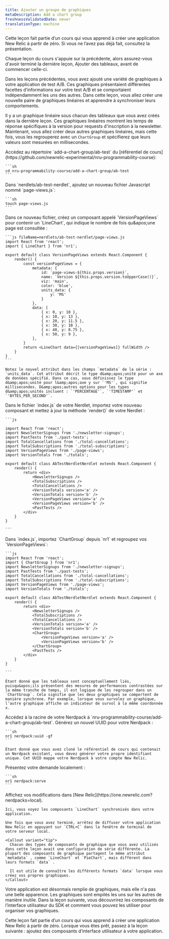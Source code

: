 ```yaml
---
title: Ajouter un groupe de graphiques
metaDescription: Add a chart group
freshnessValidatedDate: never
translationType: machine
---
```


<Callout variant="tip">
  Cette leçon fait partie d’un cours qui vous apprend à créer une application New Relic à partir de zéro. Si vous ne l’avez pas déjà fait, consultez la présentation.

  Chaque leçon du cours s&apos;appuie sur la précédente, alors assurez-vous d&apos;avoir terminé la dernière leçon, Ajouter des tableaux, avant de commencer celle-ci.
</Callout>

Dans les leçons précédentes, vous avez ajouté une variété de graphiques à votre application de test A/B. Ces graphiques présentaient différentes facettes d’informations sur votre test A/B et se comportaient indépendamment les uns des autres. Dans cette leçon, vous allez créer une nouvelle paire de graphiques linéaires et apprendre à synchroniser leurs comportements.

Il y a un graphique linéaire sous chacun des tableaux que vous avez créés dans la dernière leçon. Ces graphiques linéaires montrent les temps de réponse spécifiques à la version pour requests d&apos;inscription à la newsletter. Maintenant, vous allez créer deux autres graphiques linéaires, mais cette fois, vous les regrouperez avec un `ChartGroup` et spécifierez que leurs valeurs sont mesurées en millisecondes.

<Steps>
  <Step>
    Accédez au répertoire `add-a-chart-group/ab-test` du [référentiel de cours](https://github.com/newrelic-experimental/nru-programmability-course):

    ```sh
    cd nru-programmability-course/add-a-chart-group/ab-test
    ```
  </Step>

  <Step>
    Dans `nerdlets/ab-test-nerdlet`, ajoutez un nouveau fichier Javascript nommé `page-views.js`:

    ```sh
    touch page-views.js
    ```
  </Step>

  <Step>
    Dans ce nouveau fichier, créez un composant appelé `VersionPageViews` pour contenir un `LineChart`, qui indique le nombre de fois qu&amp;apos;une page est consultée :

    ```js fileName=nerdlets/ab-test-nerdlet/page-views.js
    import React from 'react';
    import { LineChart } from 'nr1';

    export default class VersionPageViews extends React.Component {
        render() {
            const versionPageViews = {
                metadata: {
                    id: `page-views-${this.props.version}`,
                    name: `Version ${this.props.version.toUpperCase()}`,
                    viz: 'main',
                    color: 'blue',
                    units_data: {
                        y: 'MS'
                    }
                },
                data: [
                    { x: 0, y: 10 },
                    { x: 10, y: 13 },
                    { x: 20, y: 11.5 },
                    { x: 30, y: 10 },
                    { x: 40, y: 8.75 },
                    { x: 50, y: 9 },
                ],
            }
            return <LineChart data={[versionPageViews]} fullWidth />
        }
    }
    ```

    Notez le nouvel attribut dans les champs `metadata` de la série : `units_data`. Cet attribut décrit le type d&amp;apos;unité pour un axe de données spécifié. Dans ce cas, vous définissez le type d&amp;apos;unité pour l&amp;apos;axe y sur `'MS'`, qui signifie millisecondes. D&amp;apos;autres options pour les types d&amp;apos;unités incluent : `'PERCENTAGE'`, `'TIMESTAMP'` et `'BYTES_PER_SECOND'`.
  </Step>

  <Step>
    Dans le fichier `index.js` de votre Nerdlet, importez votre nouveau composant et mettez à jour la méthode `render()` de votre Nerdlet :

    ```js

    import React from 'react';
    import NewsletterSignups from './newsletter-signups';
    import PastTests from './past-tests';
    import TotalCancellations from './total-cancellations';
    import TotalSubscriptions from './total-subscriptions';
    import VersionPageViews from './page-views';
    import VersionTotals from './totals';

    export default class AbTestNerdletNerdlet extends React.Component {
        render() {
            return <div>
                <NewsletterSignups />
                <TotalSubscriptions />
                <TotalCancellations />
                <VersionTotals version='a' />
                <VersionTotals version='b' />
                <VersionPageViews version='a' />
                <VersionPageViews version='b' />
                <PastTests />
            </div>
        }
    }

    ```
  </Step>

  <Step>
    Dans `index.js`, importez `ChartGroup` depuis `nr1` et regroupez vos `VersionPageViews`:

    ```js
    import React from 'react';
    import { ChartGroup } from 'nr1';
    import NewsletterSignups from './newsletter-signups';
    import PastTests from './past-tests';
    import TotalCancellations from './total-cancellations';
    import TotalSubscriptions from './total-subscriptions';
    import VersionPageViews from './page-views';
    import VersionTotals from './totals';

    export default class AbTestNerdletNerdlet extends React.Component {
        render() {
            return <div>
                <NewsletterSignups />
                <TotalSubscriptions />
                <TotalCancellations />
                <VersionTotals version='a' />
                <VersionTotals version='b' />
                <ChartGroup>
                    <VersionPageViews version='a' />
                    <VersionPageViews version='b' />
                </ChartGroup>
                <PastTests />
            </div>
        }
    }

    ```

    Étant donné que les tableaux sont conceptuellement liés, puisqu&apos;ils présentent des mesures de performances contrastées sur la même tranche de temps, il est logique de les regrouper dans un `ChartGroup`. Cela signifie que les deux graphiques se comportent de manière synchrone. Par exemple, lorsque vous survolez un graphique, l’autre graphique affiche un indicateur de survol à la même coordonnée x.
  </Step>

  <Step>
    Accédez à la racine de votre Nerdpack à `nru-programmability-course/add-a-chart-group/ab-test`.
  </Step>

  <Step>
    Générez un nouvel UUID pour votre Nerdpack :

    ```sh
    nr1 nerdpack:uuid -gf
    ```

    Étant donné que vous avez cloné le référentiel de cours qui contenait un Nerdpack existant, vous devez générer votre propre identifiant unique. Cet UUID mappe votre Nerdpack à votre compte New Relic.
  </Step>

  <Step>
    Présentez votre demande localement :

    ```sh
    nr1 nerdpack:serve
    ```
  </Step>

  <Step>
    Affichez vos modifications dans [New Relic](https://one.newrelic.com?nerdpacks=local).

    Ici, vous voyez les composants `LineChart` synchronisés dans votre application.

    Une fois que vous avez terminé, arrêtez de diffuser votre application New Relic en appuyant sur `CTRL+C` dans la fenêtre de terminal de votre serveur local.

    <Callout variant="tip">
      Chacun des types de composants de graphique que vous avez utilisés dans cette leçon avait une configuration de série différente. La plupart des composants de graphique partagent le même attribut `metadata` , comme `LineChart` et `PieChart`, mais diffèrent dans leurs formats `data` .

      Il est utile de connaître les différents formats `data` lorsque vous créez vos propres graphiques.
    </Callout>
  </Step>
</Steps>

Votre application est désormais remplie de graphiques, mais elle n&apos;a pas une belle apparence. Les graphiques sont empilés les uns sur les autres de manière inutile. Dans la leçon suivante, vous découvrirez les composants de l’interface utilisateur du SDK et comment vous pouvez les utiliser pour organiser vos graphiques.

<Callout variant="course">
  Cette leçon fait partie d’un cours qui vous apprend à créer une application New Relic à partir de zéro. Lorsque vous êtes prêt, passez à la leçon suivante : ajoutez des composants d’interface utilisateur à votre application.
</Callout>